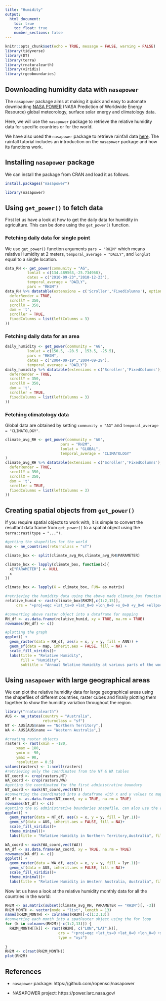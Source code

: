 ```yaml
---
title: "Humidity"
output:
  html_document:
    toc: true
    toc_float: true
    number_sections: false
---
```


```r
knitr::opts_chunk$set(echo = TRUE, message = FALSE, warning = FALSE)
library(tidyverse)
library(DT)
library(terra)
library(rnaturalearth)
library(viridis)
library(rgeoboundaries)
```


## Downloading humidity data with `nasapower`

The `nasapower` package aims at making it quick and easy to automate downloading [NASA POWER](https://power.larc.nasa.gov/) (NASA Prediction of Worldwide Energy Resource) global meteorology, surface solar energy and climatology data.

Here, we will use the `nasapower` package to retrieve the relative humidity data for specific countries or for the world. 

We have also used the `nasapower` package to retrieve rainfall data [here](https://rspatialdata.github.io/rainfall).
The rainfall tutorial includes an introduction on the `nasapower` package and how its functions work. 

## Installing `nasapower` package 

We can install the package from CRAN and load it as follows.

```r
install.packages("nasapower")
```

```r
library(nasapower)
```

## Using `get_power()` to fetch data

First let us have a look at how to get the daily data for humidity in agriculture. This can be done using the `get_power()` function.

### Fetching daily data for single point

We use `get_power()` function arguments `pars = "RH2M"` which means relative Humidity at 2 meters, `temporal_average = "DAILY"`, and `longlat` equal to a single location.
   
```r
data_RH <- get_power(community = "AG",
          lonlat = c(134.489563,-25.734968),
          dates = c("2010-09-23","2010-12-23"),
          temporal_average = "DAILY",
          pars = "RH2M")
data_RH %>% datatable(extensions = c('Scroller','FixedColumns'), options = list(
  deferRender = TRUE,
  scrollY = 350,
  scrollX = 350,
  dom = 't',
  scroller = TRUE,
  fixedColumns = list(leftColumns = 3)
))
```



### Fetching daily data for an area


```r
daily_humidity <- get_power(community = "AG",
          lonlat = c(150.5, -28.5 , 153.5, -25.5),
          pars = "RH2M",
          dates = c("2004-09-19","2004-09-29"),
          temporal_average = "DAILY")
daily_humidity %>% datatable(extensions = c('Scroller','FixedColumns'), options = list(
  deferRender = TRUE,
  scrollY = 350,
  scrollX = 350,
  dom = 't',
  scroller = TRUE,
  fixedColumns = list(leftColumns = 3)
))
```


### Fetching climatology data

Global data are obtained by setting `community = "AG"` and `temporal_average = "CLIMATOLOGY"`.

```r
climate_avg_RH <- get_power(community = "AG",
                         pars = "RH2M",
                         lonlat = "GLOBAL",
                         temporal_average = "CLIMATOLOGY"
)
climate_avg_RH %>% datatable(extensions = c('Scroller','FixedColumns'), options = list(
  deferRender = TRUE,
  scrollY = 350,
  scrollX = 350,
  dom = 't',
  scroller = TRUE,
  fixedColumns = list(leftColumns = 3)
))
```


## Creating spatial objects from `get_power()`

If you require spatial objects to work with, it is simple to convert the resultant data frame from `get_power()` to a spatial object using the `terra::rast(type = "...")`.

```r
#getting the shapefiles for the world 
map <- ne_countries(returnclass = "sf")

climate_box <- split(climate_avg_RH,climate_avg_RH$PARAMETER)

climate_box <- lapply(climate_box, function(x){
  x["PARAMETER"] <- NULL
  x
})

climate_box <- lapply(X = climate_box, FUN= as.matrix)

#retrieving the humidity data using the above made climate_box function
relative_humid <- rast(climate_box$RH2M[,c(1:2,15)],
     crs = "+proj=eqc +lat_ts=0 +lat_0=0 +lon_0=0 +x_0=0 +y_0=0 +ellps=WGS84 +datum=WGS84 +units=m +no_defs", type = "xyz")

#converting above raster object into a dataframe for mapping 
RH_df <- as.data.frame(relative_humid, xy = TRUE, na.rm = TRUE)
rownames(RH_df) <- c()

#plotting the graph
ggplot() + 
  geom_raster(data = RH_df, aes(x = x, y = y, fill = ANN)) +
  geom_sf(data = map, inherit.aes = FALSE, fill = NA) + 
  scale_fill_viridis()+
  labs(title = "Relative Humidity",
       fill = "Humidity",
       subtitle = "Annual Relative Humidity at various parts of the world")
```


## Using `nasapower` with large geographical areas

We can plot the relative humidity data for large geographical areas using the shapefiles of different countries, raster cubes and finally plotting them together to show the humidity variation throughout the region. 

```r
library("rnaturalearth")
AUS <- ne_states(country = "Australia",
                 returnclass = "sf")
NT <- AUS[AUS$name == "Northern Territory",]
WA <- AUS[AUS$name == "Western Australia",]
```

```r
#creating raster objects
rasters <- rast(xmin = -180,
     xmax = 180,
     ymin = -90,
     ymax = 90,
     resolution = 0.5)
values(rasters) <- 1:ncell(rasters)
#retrieving only the coordinates from the NT & WA tables 
NT_coord <- crop(rasters,NT)
WA_coord <- crop(rasters,WA)
#getting the coordinated for the first administrative boundary
NT_coord <- mask(NT_coord,vect(NT))
#converting the coordinated into a dataframe with x and y values to map
NT_df <- as.data.frame(NT_coord, xy = TRUE, na.rm = TRUE)
rownames(NT_df) <- c()
#getting the US administrative boundaries shapefile, can alos use the ozmap package for australia shapefile
ggplot() + 
  geom_raster(data = NT_df, aes(x = x, y = y, fill = lyr.1))+ 
  geom_sf(data = AUS, inherit.aes = FALSE, fill = NA)+
  scale_fill_viridis()+
  theme_minimal()+
  labs(title = "Relative Humidity in Northern Territory,Australia", fill = "Humidity")
```

```r
WA_coord <- mask(WA_coord,vect(WA))
WA_df <- as.data.frame(WA_coord, xy = TRUE, na.rm = TRUE)
rownames(WA_df) <- c()
ggplot() + 
  geom_raster(data = WA_df, aes(x = x, y = y, fill = lyr.1))+ 
  geom_sf(data = AUS, inherit.aes = FALSE, fill = NA)+
  scale_fill_viridis()+
  theme_minimal()+
  labs(title = "Relative Humidity in Western Australia, Australia", fill = "Humidity")
```


Now let us have a look at the relative humidity monthly data for all the countries in the world: 

```r
RH2M <- as.matrix(subset(climate_avg_RH, PARAMETER == "RH2M")[, -3])
RH2M_MONTH <- vector(mode = "list", length = 13)
names(RH2M_MONTH) <- colnames(RH2M)[-c(1:2,13)]
#converting each month into a spatRaster object using the for loop
for (k in colnames(RH2M)[-c(1:2,13)]) {
  RH2M_MONTH[[k]] <- rast(RH2M[, c("LON","LAT",k)],
                        crs = "+proj=eqc +lat_ts=0 +lat_0=0 +lon_0=0 +x_0=0 +y_0=0 +ellps=WGS84 +datum=WGS84 +units=m +no_defs",
                        type = "xyz")
  
}
RH2M <- c(rast(RH2M_MONTH))
plot(RH2M)
```

## References

- `nasapower` package: https://github.com/ropensci/nasapower

- NASAPOWER project: https://power.larc.nasa.gov/